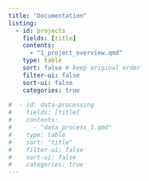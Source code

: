 ```yaml
---
title: "Documentation"
listing:
  - id: projects
    fields: [title]
    contents: 
      - "1_project_overview.qmd"
    type: table
    sort: false # keep original order
    filter-ui: false
    sort-ui: false
    categories: true
    
#  - id: data-processing
#    fields: [title]
#    contents: 
#      - "data_process_1.qmd"
#    type: table
#    sort: "title"
#    filter-ui: false
#    sort-ui: false
#    categories: true
---
```


::: {#projects}
:::
